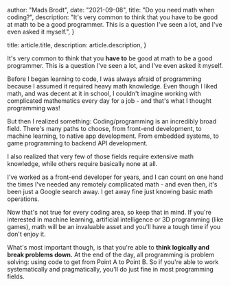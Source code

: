 
  author: "Mads Brodt",
  date: "2021-09-08",
  title: "Do you need math when coding?",
  description:
    "It's very common to think that you have to be good at math to be a good programmer. This is a question I've seen a lot, and I've even asked it myself.",
}

  title: article.title,
  description: article.description,
}


It's very common to think that you **have to** be good at math to be a good programmer. This is a question I've seen a lot, and I've even asked it myself.

Before I began learning to code, I was always afraid of programming because I assumed it required heavy math knowledge. Even though I liked math, and was decent at it in school, I couldn't imagine working with complicated mathematics every day for a job - and that's what I thought programming was!

But then I realized something: Coding/programming is an incredibly broad field. There's many paths to choose, from front-end development, to machine learning, to native app development. From embedded systems, to game programming to backend API development.

I also realized that very few of those fields require extensive math knowledge, while others require basically none at all.

I've worked as a front-end developer for years, and I can count on one hand the times I've needed any remotely complicated math - and even then, it's been just a Google search away. I get away fine just knowing basic math operations.

Now that's not true for every coding area, so keep that in mind. If you're interested in machine learning, artificial intelligence or 3D programming (like games), math will be an invaluable asset and you'll have a tough time if you don't enjoy it.

What's most important though, is that you're able to **think logically and break problems down.** At the end of the day, all programming is problem solving: using code to get from Point A to Point B. So if you're able to work systematically and pragmatically, you'll do just fine in most programming fields.

​
